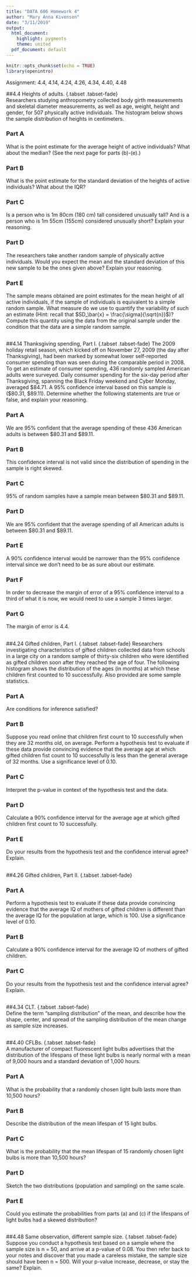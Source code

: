 ```yaml
---
title: "DATA 606 Homework 4"
author: "Mary Anna Kivenson"
date: "3/11/2019"
output:
  html_document:
    highlight: pygments
    theme: united
  pdf_document: default
---
```


```r
knitr::opts_chunk$set(echo = TRUE)
library(openintro)
```

Assignment: 4.4, 4.14, 4.24, 4.26, 4.34, 4.40, 4.48

##4.4  Heights of adults.   {.tabset .tabset-fade}  
Researchers studying anthropometry collected body girth measurements
and skeletal diameter measurements, as well as age, weight, height and gender, for 507 physically
active individuals. The histogram below shows the sample distribution of heights in centimeters.  


### Part A  
What is the point estimate for the average height of active individuals? What about the
median? (See the next page for parts (b)-(e).)


### Part B  
What is the point estimate for the standard deviation of the heights of active individuals?
What about the IQR?


### Part C  
Is a person who is 1m 80cm (180 cm) tall considered unusually tall? And is a person who is
1m 55cm (155cm) considered unusually short? Explain your reasoning.


### Part D
The researchers take another random sample of physically active individuals. Would you
expect the mean and the standard deviation of this new sample to be the ones given above?
Explain your reasoning.


### Part E
The sample means obtained are point estimates for the mean height of all active individuals,
if the sample of individuals is equivalent to a simple random sample. What measure do we
use to quantify the variability of such an estimate (Hint: recall that $SD_\bar{x} = \frac{\sigma}{\sqrt{n}}$)? 
Compute this quantity using the data from the original sample under the condition that the data are a
simple random sample.


##

##4.14 Thanksgiving spending, Part I. {.tabset .tabset-fade}
The 2009 holiday retail season, which kicked off on
November 27, 2009 (the day after Thanksgiving), had been marked by somewhat lower self-reported
consumer spending than was seen during the comparable period in 2008. To get an estimate
of consumer spending, 436 randomly sampled American adults were surveyed. Daily consumer
spending for the six-day period after Thanksgiving, spanning the Black Friday weekend and Cyber
Monday, averaged \$84.71. A 95% confidence interval based on this sample is (\$80.31, $89.11).
Determine whether the following statements are true or false, and explain your reasoning.


### Part A  
We are 95% confident that the average spending of these 436 American adults is between
\$80.31 and $89.11.

### Part B  
This confidence interval is not valid since the distribution of spending in the sample is right
skewed.

### Part C  
95% of random samples have a sample mean between \$80.31 and $89.11.

### Part D 
We are 95% confident that the average spending of all American adults is between \$80.31 and
$89.11.

### Part E  
A 90% confidence interval would be narrower than the 95% confidence interval since we don’t
need to be as sure about our estimate.

### Part F  
In order to decrease the margin of error of a 95% confidence interval to a third of what it is
now, we would need to use a sample 3 times larger.

### Part G  
The margin of error is 4.4.


##

##4.24 Gifted children, Part I.  {.tabset .tabset-fade}
Researchers investigating characteristics of gifted children collected data from schools in a
large city on a random sample of thirty-six children who were identified as gifted children 
soon after they reached the age of four. The following histogram shows the distribution of the
ages (in months) at which these children first counted to 10 successfully. Also provided are
some sample statistics.

### Part A
Are conditions for inference satisfied?

### Part B
Suppose you read online that children first count to 10 successfully when they are 32 months
old, on average. Perform a hypothesis test to evaluate if these data provide convincing evidence
that the average age at which gifted children fist count to 10 successfully is less than the general
average of 32 months. Use a significance level of 0.10.

### Part C
Interpret the p-value in context of the hypothesis test and the data.

### Part D
Calculate a 90% confidence interval for the average age at which gifted children first count to
10 successfully.

### Part E
Do your results from the hypothesis test and the confidence interval agree? Explain.

##

##4.26 Gifted children, Part II.  {.tabset .tabset-fade}

### Part A
Perform a hypothesis test to evaluate if these data provide convincing evidence that the average
IQ of mothers of gifted children is different than the average IQ for the population at large,
which is 100. Use a significance level of 0.10.

### Part B
Calculate a 90% confidence interval for the average IQ of mothers of gifted children.

### Part C
Do your results from the hypothesis test and the confidence interval agree? Explain.

##

##4.34 CLT.  {.tabset .tabset-fade}  
Define the term “sampling distribution” of the mean, and describe how the shape,
center, and spread of the sampling distribution of the mean change as sample size increases.

##

##4.40 CFLBs.  {.tabset .tabset-fade}  
A manufacturer of compact fluorescent light bulbs advertises that the distribution
of the lifespans of these light bulbs is nearly normal with a mean of 9,000 hours and a standard
deviation of 1,000 hours.

### Part A
What is the probability that a randomly chosen light bulb lasts more than 10,500 hours?

### Part B
Describe the distribution of the mean lifespan of 15 light bulbs.

### Part C
What is the probability that the mean lifespan of 15 randomly chosen light bulbs is more than
10,500 hours?

### Part D
Sketch the two distributions (population and sampling) on the same scale.

### Part E
Could you estimate the probabilities from parts (a) and (c) if the lifespans of light bulbs had
a skewed distribution?  

##

##4.48 Same observation, different sample size.  {.tabset .tabset-fade}
Suppose you conduct a hypothesis test based
on a sample where the sample size is n = 50, and arrive at a p-value of 0.08. You then refer back
to your notes and discover that you made a careless mistake, the sample size should have been
n = 500. Will your p-value increase, decrease, or stay the same? Explain.  

##